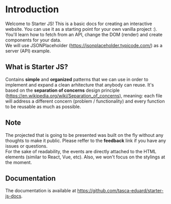 # Introduction
 
Welcome to Starter JS! This is a basic docs for creating an interactive website. You can use it as a starting point for your own vanilla project :). You'll learn how to fetch from an API, change the DOM (render) and create components for your data.  
We will use JSONPlaceholder (https://jsonplaceholder.typicode.com/) as a server (API) example.

## What is Starter JS? 

Contains **simple** and **organized** patterns that we can use in order to implement and expand a clean arhitecture that anybody can reuse. It's based on the **separation of concerns** design principle (https://en.wikipedia.org/wiki/Separation_of_concerns), meaning: each file will address a different concern (problem / functionality) and every function to be reusable as much as possible.   
   
## Note 
The projected that is going to be presented was built on the fly without any thoughts to make it public. Please reffer to the **feedback** link if you have any issues or questions.  
For the sake of readability, the events are directly attached to the HTML elements (similar to React, Vue, etc).
Also, we won't focus on the stylings at the moment.  

## Documentation 

The documentation is available at https://github.com/tasca-eduard/starter-js-docs.
 